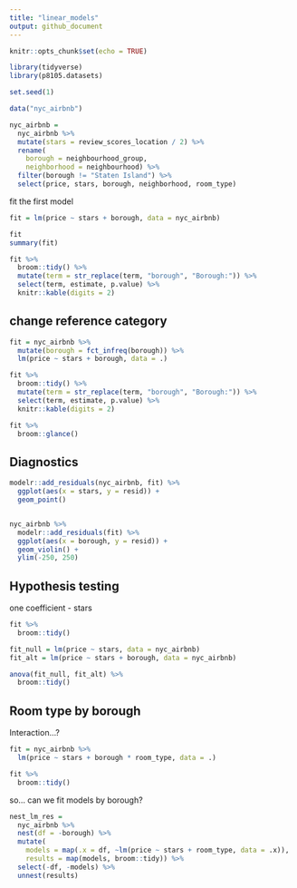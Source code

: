 ```yaml
---
title: "linear_models"
output: github_document
---
```


```r
knitr::opts_chunk$set(echo = TRUE)

library(tidyverse)
library(p8105.datasets)

set.seed(1)
```

```r
data("nyc_airbnb")

nyc_airbnb = 
  nyc_airbnb %>% 
  mutate(stars = review_scores_location / 2) %>% 
  rename(
    borough = neighbourhood_group,
    neighborhood = neighbourhood) %>% 
  filter(borough != "Staten Island") %>% 
  select(price, stars, borough, neighborhood, room_type)
```

fit the first model
```r
fit = lm(price ~ stars + borough, data = nyc_airbnb)

fit
summary(fit)

fit %>% 
  broom::tidy() %>% 
  mutate(term = str_replace(term, "borough", "Borough:")) %>% 
  select(term, estimate, p.value) %>% 
  knitr::kable(digits = 2)
```


## change reference category
```r
fit = nyc_airbnb %>% 
  mutate(borough = fct_infreq(borough)) %>% 
  lm(price ~ stars + borough, data = .)

fit %>% 
  broom::tidy() %>% 
  mutate(term = str_replace(term, "borough", "Borough:")) %>% 
  select(term, estimate, p.value) %>% 
  knitr::kable(digits = 2)

fit %>% 
  broom::glance()
```


## Diagnostics 

```r
modelr::add_residuals(nyc_airbnb, fit) %>% 
  ggplot(aes(x = stars, y = resid)) +
  geom_point()


nyc_airbnb %>% 
  modelr::add_residuals(fit) %>% 
  ggplot(aes(x = borough, y = resid)) +
  geom_violin() +
  ylim(-250, 250)
```


## Hypothesis testing
one coefficient - stars

```r
fit %>% 
  broom::tidy()

fit_null = lm(price ~ stars, data = nyc_airbnb)
fit_alt = lm(price ~ stars + borough, data = nyc_airbnb)

anova(fit_null, fit_alt) %>% 
  broom::tidy()

```

## Room type by borough

Interaction...?

```r
fit = nyc_airbnb %>% 
  lm(price ~ stars + borough * room_type, data = .)

fit %>% 
  broom::tidy()
```

so... can we fit models by borough?


```r
nest_lm_res =
  nyc_airbnb %>% 
  nest(df = -borough) %>% 
  mutate(
    models = map(.x = df, ~lm(price ~ stars + room_type, data = .x)),
    results = map(models, broom::tidy)) %>% 
  select(-df, -models) %>% 
  unnest(results)
```




